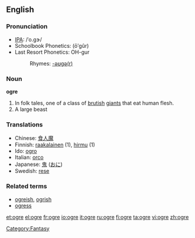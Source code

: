 {{see|Ogre}}
==English==

===Pronunciation===
*[[IPA]]: /ˈo.ɡɝ/
*Schoolbook Phonetics: (ōʹgûr)
*Last Resort Phonetics: OH-gur
*:Rhymes: [[Rhymes:English:-əʊɡə(r)|-əʊɡə(r)]]
{{wikipedia}}

===Noun===
'''ogre'''

# In folk tales, one of a class of [[brutish]] [[giant]]s that eat human flesh.
# A large beast

===Translations===
{{rfc-level|Translations at L3+ (AutoFormat would have corrected level of Translations)}}
*Chinese: [[食人魔]]
*Finnish: [[raakalainen]] (1), [[hirmu]] (1)
*Ido: [[ogro]]
*Italian: [[orco]] {{m}}
*Japanese: [[鬼]] ([[おに]])
*Swedish: [[rese]]

===Related terms===
*[[ogreish]], [[ogrish]]
*[[ogress]]

[[Category:Fantasy]]

[[et:ogre]]
[[el:ogre]]
[[fr:ogre]]
[[io:ogre]]
[[it:ogre]]
[[ru:ogre]]
[[fi:ogre]]
[[ta:ogre]]
[[vi:ogre]]
[[zh:ogre]]